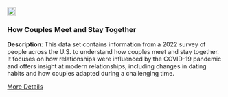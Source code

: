 <div class="grid-item" data-featured="true" data-tags="r">
  <img src="/website_files/img/hcmst.png" width="20px" height="20px">
  <h3>How Couples Meet and Stay Together</h3>
  <p>
<strong>Description</strong>: This data set contains information from a 2022 survey of people across the U.S. to understand how couples meet and stay together. It focuses on how relationships were influenced by the COVID-19 pandemic and offers insight at modern relationships, including changes in dating habits and how couples adapted during a challenging time.
</p>
  <a href="https://diverse-data-hub.github.io/website_files/description_pages/hcmst.html" class="btn btn-outline-dark">More Details</a>
</div>